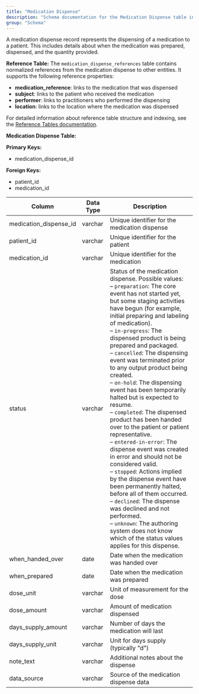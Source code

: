 ```yaml
---
title: "Medication Dispense"
description: "Schema documentation for the Medication Dispense table in the Metriport data model"
group: "Schema"
---
```


A medication dispense record represents the dispensing of a medication to a patient. This includes details about when the medication was prepared, dispensed, and the quantity provided.

**Reference Table:**
The `medication_dispense_references` table contains normalized references from the medication dispense to other entities. It supports the following reference properties:
* **medication_reference**: links to the medication that was dispensed
* **subject**: links to the patient who received the medication
* **performer**: links to practitioners who performed the dispensing
* **location**: links to the location where the medication was dispensed

For detailed information about reference table structure and indexing, see the [Reference Tables documentation](/medical-api/handling-data/schema/reference-tables).

**Medication Dispense Table:**

**Primary Keys:**
* medication_dispense_id

**Foreign Keys:**
* patient_id
* medication_id

| Column | Data Type | Description |
| ------ | --------- | ----------- |
| medication_dispense_id | varchar | Unique identifier for the medication dispense |
| patient_id | varchar | Unique identifier for the patient |
| medication_id | varchar | Unique identifier for the medication |
| status | varchar | Status of the medication dispense. Possible values:<br/>– <code>preparation</code>: The core event has not started yet, but some staging activities have begun (for example, initial preparing and labeling of medication).<br/>– <code>in-progress</code>: The dispensed product is being prepared and packaged.<br/>– <code>cancelled</code>: The dispensing event was terminated prior to any output product being created.<br/>– <code>on-hold</code>: The dispensing event has been temporarily halted but is expected to resume.<br/>– <code>completed</code>: The dispensed product has been handed over to the patient or patient representative.<br/>– <code>entered-in-error</code>: The dispense event was created in error and should not be considered valid.<br/>– <code>stopped</code>: Actions implied by the dispense event have been permanently halted, before all of them occurred.<br/>– <code>declined</code>: The dispense was declined and not performed.<br/>– <code>unknown</code>: The authoring system does not know which of the status values applies for this dispense. |
| when_handed_over | date | Date when the medication was handed over |
| when_prepared | date | Date when the medication was prepared |
| dose_unit | varchar | Unit of measurement for the dose |
| dose_amount | varchar | Amount of medication dispensed |
| days_supply_amount | varchar | Number of days the medication will last |
| days_supply_unit | varchar | Unit for days supply (typically "d") |
| note_text | varchar | Additional notes about the dispense |
| data_source | varchar | Source of the medication dispense data |
